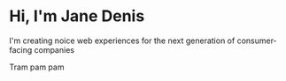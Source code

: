 # Hi, I'm Jane Denis

I'm creating noice web experiences for the next generation of consumer-facing companies

Tram pam pam

